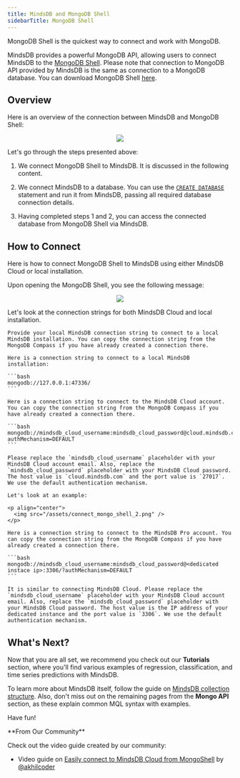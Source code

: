 ```yaml
---
title: MindsDB and MongoDB Shell
sidebarTitle: MongoDB Shell
---
```


MongoDB Shell is the quickest way to connect and work with MongoDB.

MindsDB provides a powerful MongoDB API, allowing users to connect MindsDB to the [MongoDB Shell](https://www.mongodb.com/try/download/shell). Please note that connection to MongoDB API provided by MindsDB is the same as connection to a MongoDB database. You can download MongoDB Shell [here](https://www.mongodb.com/try/download/shell).

## Overview

Here is an overview of the connection between MindsDB and MongoDB Shell:

<p align="center">
  <img src="/assets/connect_mongo_shell.png" />
</p>

Let's go through the steps presented above:

1. We connect MongoDB Shell to MindsDB. It is discussed in the following content.

2. We connect MindsDB to a database. You can use the [`CREATE DATABASE`](/sql/create/databases) statement and run it from MindsDB, passing all required database connection details.

3. Having completed steps 1 and 2, you can access the connected database from MongoDB Shell via MindsDB.

## How to Connect

Here is how to connect MongoDB Shell to MindsDB using either MindsDB Cloud or local installation.

Upon opening the MongoDB Shell, you see the following message:

<p align="center">
  <img src="/assets/connect_mongo_shell_1.png" />
</p>

Let's look at the connection strings for both MindsDB Cloud and local installation.

<Tabs>

  <Tab title= "Local MindsDB">
  
    Provide your local MindsDB connection string to connect to a local MindsDB installation. You can copy the connection string from the MongoDB Compass if you have already created a connection there.

    Here is a connection string to connect to a local MindsDB installation:

    ```bash
    mongodb://127.0.0.1:47336/
    ```

  </Tab>

  <Tab title="MindsDB Cloud">

    Here is a connection string to connect to the MindsDB Cloud account. You can copy the connection string from the MongoDB Compass if you have already created a connection there.

    ```bash
    mongodb://mindsdb_cloud_username:mindsdb_cloud_password@cloud.mindsdb.com:27017/?authMechanism=DEFAULT
    ```

    Please replace the `mindsdb_cloud_username` placeholder with your MindsDB Cloud account email. Also, replace the `mindsdb_cloud_password` placeholder with your MindsDB Cloud password. The host value is `cloud.mindsdb.com` and the port value is `27017`. We use the default authentication mechanism.

    Let's look at an example:

    <p align="center">
      <img src="/assets/connect_mongo_shell_2.png" />
    </p>

  </Tab>
  <Tab title="MindsDB Pro">

    Here is a connection string to connect to the MindsDB Pro account. You can copy the connection string from the MongoDB Compass if you have already created a connection there.

    ```bash
    mongodb://mindsdb_cloud_username:mindsdb_cloud_password@<dedicated instace ip>:3306/?authMechanism=DEFAULT
    ```

    It is similar to connecting MindsDB Cloud. Please replace the `mindsdb_cloud_username` placeholder with your MindsDB Cloud account email. Also, replace the `mindsdb_cloud_password` placeholder with your MindsDB Cloud password. The host value is the IP address of your dedicated instance and the port value is `3306`. We use the default authentication mechanism.

  </Tab>
</Tabs>

## What's Next?

Now that you are all set, we recommend you check out our **Tutorials** section, where you'll find various examples of regression, classification, and time series predictions with MindsDB.

To learn more about MindsDB itself, follow the guide on [MindsDB collection structure](/mongo/collection-structure/). Also, don't miss out on the remaining pages from the **Mongo API** section, as these explain common MQL syntax with examples.

Have fun!

<Tip>
**From Our Community**

Check out the video guide created by our community:

- Video guide on [Easily connect to MindsDB Cloud from MongoShell](https://youtube.com/video/ysPRXSgdOVk)
  by [@akhilcoder](https://twitter.com/akhilcoder)
</Tip>
